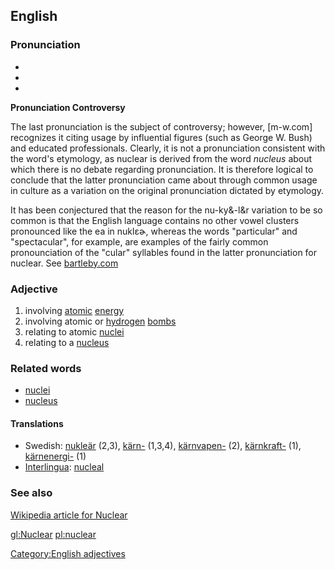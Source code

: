 ==English==
===Pronunciation===
*{{IPA|/ˈnuklɛɚ/ ''or'' /ˈnukliɚ/ (''Canadian'') '' or '' nu-ky&-l&r}}
*{{Audio|en-ca-nuclear.ogg|Audio (CA)}}
*{{audio|en-us-nuclear.ogg|Audio (US)}}



''' Pronunciation Controversy'''

The last pronunciation is the subject of controversy; however, [m-w.com] recognizes it citing usage by influential figures (such as George W. Bush) and educated professionals.  Clearly, it is not a pronunciation consistent with the word's etymology, as nuclear is derived from the word ''nucleus'' about which there is no debate regarding pronunciation.  It is therefore logical to conclude that the latter pronunciation came about through common usage in culture as a variation on the original pronunciation dictated by etymology.  

It has been conjectured that the reason for the nu-ky&-l&r variation to be so common is that the English language contains no other vowel clusters pronounced like the ea in nuklɛɚ, whereas the words "particular" and "spectacular", for example, are examples of the fairly common pronounciation of the "cular" syllables found in the latter pronunciation for nuclear.  See [http://www.bartleby.com/64/C007/0140.html bartleby.com]

===Adjective===
# involving [[atomic]] [[energy]]
# involving atomic or [[hydrogen]] [[bomb]]s
# relating to atomic [[nuclei]]
# relating to a [[nucleus]]

===Related words===
* [[nuclei]]
* [[nucleus]]





====Translations====
*Swedish: [[nukleär]] (2,3), [[kärn-]] (1,3,4), [[kärnvapen-]] (2), [[kärnkraft-]] (1), [[kärnenergi-]] (1)
*[[Interlingua]]: [[nucleal]]

===See also===
[http://en.wikipedia.org/wiki/Nuclear Wikipedia article for Nuclear]

[[Category:English adjectives]]

[[gl:Nuclear]]
[[pl:nuclear]]